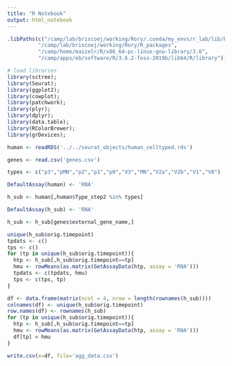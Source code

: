 ```yaml
---
title: "R Notebook"
output: html_notebook
---
```


```r
.libPaths(c("/camp/lab/briscoej/working/Rory/.conda/my_envs/r_lab/lib/R/library",
          "/camp/lab/briscoej/working/Rory/R_packages",
          "/camp/home/maizelr/R/x86_64-pc-linux-gnu-library/3.6",
          "/camp/apps/eb/software/R/3.6.2-foss-2019b/lib64/R/library"))
```


```r
# load libraries
library(sctree);
library(Seurat);
library(ggplot2);
library(cowplot);
library(patchwork);
library(plyr);
library(dplyr);
library(data.table);
library(RColorBrewer);
library(grDevices);
```

```r
human <- readRDS('../../seurat_objects/human_celltyped.rds')
```

```r
genes <- read.csv('genes.csv')
```

```r
types <- c("p3","pMN","p2","p1","p0","V3","MN","V2a","V2b","V1","V0")

DefaultAssay(human) <- 'RNA'

h_sub <- human[,human$Type_step2 %in% types]

DefaultAssay(h_sub) <- 'RNA'

h_sub <- h_sub[genes$external_gene_name,]
```

```r
unique(h_sub$orig.timepoint)
tpdats <- c()
tps <- c()
for (tp in unique(h_sub$orig.timepoint)){
  htp <- h_sub[,h_sub$orig.timepoint==tp]
  hmu <- rowMeans(as.matrix(GetAssayData(htp, assay = 'RNA')))
  tpdats <- c(tpdats, hmu)
  tps <- c(tps, tp)
}
```

```r
df <- data.frame(matrix(ncol = 4, nrow = length(rownames(h_sub))))
colnames(df) <- unique(h_sub$orig.timepoint)
row.names(df) <- rownames(h_sub)
for (tp in unique(h_sub$orig.timepoint)){
  htp <- h_sub[,h_sub$orig.timepoint==tp]
  hmu <- rowMeans(as.matrix(GetAssayData(htp, assay = 'RNA')))
  df[tp] = hmu
}

```

```r
write.csv(x=df, file='agg_data.csv')
```

